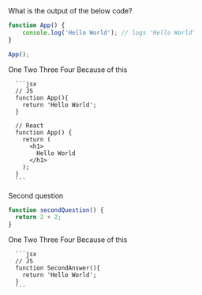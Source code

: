 <Card>
<QuestionSet>
  <Question>
  What is the output of the below code?

  ```javascript
  function App() {
      console.log('Hello World'); // logs 'Hello World'
  }

  App();
  ```

  </Question>
  <Choises>
    <Choise>
      One
    </Choise>
    <Choise >
      Two
    </Choise>
    <Choise>
      Three
    </Choise>
    <Choise isAnswer={true}>
      Four
    </Choise>
  </Choises>
  <Answer>
    Because of this

      ```jsx
      // JS
      function App(){
        return 'Hello World';
      }

      // React
      function App() {
        return (
          <h1>
            Hello World
          </h1>
        );
      }
      ```
  </Answer>
</QuestionSet>
<QuestionSet>
  <Question>
  Second question

  ```javascript
  function secondQuestion() {
    return 2 + 2;
  }
  ```

  </Question>
  <Choises>
    <Choise>
      One
    </Choise>
    <Choise >
      Two
    </Choise>
    <Choise>
      Three
    </Choise>
    <Choise isAnswer={true}>
      Four
    </Choise>
  </Choises>
  <Answer>
    Because of this

      ```jsx
      // JS
      function SecondAnswer(){
        return 'Hello World';
      }
      ```
  </Answer>
</QuestionSet>
</Card>
